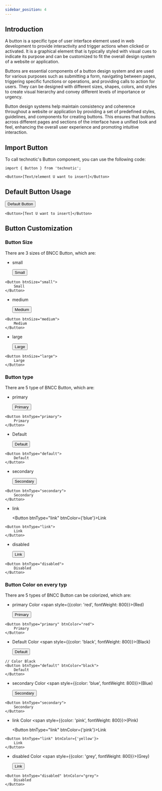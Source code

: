 ```yaml
---
sidebar_position: 4
---
```



## Introduction

A button is a specific type of user interface element used in web development to provide interactivity and trigger actions when clicked or activated. It is a graphical element that is typically styled with visual cues to indicate its purpose and can be customized to fit the overall design system of a website or application.

Buttons are essential components of a button design system and are used for various purposes such as submitting a form, navigating between pages, triggering specific functions or operations, and providing calls to action for users. They can be designed with different sizes, shapes, colors, and styles to create visual hierarchy and convey different levels of importance or urgency.

Button design systems help maintain consistency and coherence throughout a website or application by providing a set of predefined styles, guidelines, and components for creating buttons. This ensures that buttons across different pages and sections of the interface have a unified look and feel, enhancing the overall user experience and promoting intuitive interaction.

## Import Button
To call technotic's Button component, you can use the following code:

```tsx
import { Button } from 'technotic';

<Button>[Text/element U want to insert]</Button>
```

## Default Button Usage

<Button>Default Button</Button>
<br/>

```tsx
<Button>[Text U want to insert]</Button>
```

## Button Customization

### Button Size

There are 3 sizes of BNCC Button, which are:

- small

    <Button btnSize="small">Small</Button>
```tsx
<Button btnSize="small">
    Small
</Button>
```

- medium

    <Button btnSize="medium">Medium</Button>
```tsx
<Button btnSize="medium">
    Medium
</Button>
```

- large

    <Button btnSize="large">Large</Button>
```tsx
<Button btnSize="large">
    Large
</Button>
```

### Button type

There are 5 type of BNCC Button, which are:

- primary

    <Button btnType="primary">Primary</Button>
```tsx
<Button btnType="primary">
    Primary
</Button>
```

- Default

    <Button btnType="default">Default</Button>
```tsx
<Button btnType="default">
    Default
</Button>
```

- secondary

    <Button btnType="secondary">Secondary</Button>
```tsx
<Button btnType="secondary">
    Secondary
</Button>
```

- link

    <Button btnType="link" btnColor={'blue'}>Link</Button>
```tsx
<Button btnType="link">
    Link
</Button>
```

- disabled

    <Button btnType="disabled">Link</Button>
```tsx
<Button btnType="disabled">
    Disabled
</Button>
```

### Button Color on every typ

There are 5 types of BNCC Button can be colorized, which are:

- primary Color <span style={{color: 'red', fontWeight: 800}}>(Red)</span>

    <Button btnType="primary" btnColor="red">Primary</Button>
```tsx
<Button btnType="primary" btnColor="red">
    Primary
</Button>
```

- Default Color <span style={{color: 'black', fontWeight: 800}}>(Black)</span>

    <Button btnType="default" btnColor="black">Default</Button>
```tsx
// Color Black
<Button btnType="default" btnColor="black">
    Default
</Button>
```

- secondary Color <span style={{color: 'blue', fontWeight: 800}}>(Blue)</span>

    <Button btnType="secondary" btnColor="blue">Secondary</Button>
```tsx
<Button btnType="secondary">
    Secondary
</Button>
```

- link Color <span style={{color: 'pink', fontWeight: 800}}>(Pink)</span>

    <Button btnType="link" btnColor={'pink'}>Link</Button>
```tsx
<Button btnType="link" btnColor={'yellow'}>
    Link
</Button>
```

- disabled Color <span style={{color: 'grey', fontWeight: 800}}>(Grey)</span>

    <Button btnType="disabled" btnColor="grey">Link</Button>
```tsx
<Button btnType="disabled" btnColor="grey">
    Disabled
</Button>
```
